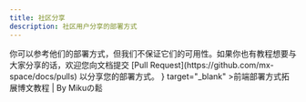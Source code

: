 ```yaml
---
title: 社区分享
description: 社区用户分享的部署方式
---
```


<Callout type="info">
你可以参考他们的部署方式，但我们不保证它们的可用性。如果你也有教程想要与大家分享的话，欢迎您向文档提交 [Pull Request](https://github.com/mx-space/docs/pulls) 以分享您的部署方式。
</Callout>

<Cards>
<Card
  title="GitHub Action 构建 Shiroi Docker 镜像"
  href="https://blog.sotkg.com/2024/10/shiroi-docker-deployment"
  icon={<FileText />}
  target="_blank"
>前端部署方式拓展博文教程 | By Mikuの鬆 </Card>
</Cards>

